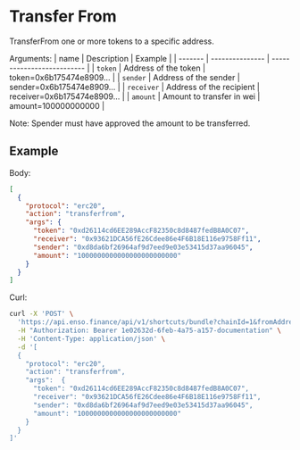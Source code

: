 # Transfer From

TransferFrom one or more tokens to a specific address.

Arguments:
| name | Description | Example |
| ------- | --------------- | -------------------------- |
| `token` | Address of the token | token=0x6b175474e8909... |
| `sender` | Address of the sender | sender=0x6b175474e8909... |
| `receiver` | Address of the recipient | receiver=0x6b175474e8909... |
| `amount` | Amount to transfer in wei | amount=100000000000 |

Note: Spender must have approved the amount to be transferred.

## Example

Body:

```json
[
  {
    "protocol": "erc20",
    "action": "transferfrom",
    "args": {
      "token": "0xd26114cd6EE289AccF82350c8d8487fedB8A0C07",
      "receiver": "0x93621DCA56fE26Cdee86e4F6B18E116e9758Ff11",
      "sender": "0xd8da6bf26964af9d7eed9e03e53415d37aa96045",
      "amount": "1000000000000000000000000"
    }
  }
]
```

Curl:

```bash copy
curl -X 'POST' \
  'https://api.enso.finance/api/v1/shortcuts/bundle?chainId=1&fromAddress=0xd8da6bf26964af9d7eed9e03e53415d37aa96045&routingStrategy=delegate' \
  -H "Authorization: Bearer 1e02632d-6feb-4a75-a157-documentation" \
  -H 'Content-Type: application/json' \
  -d '[
  {
    "protocol": "erc20",
    "action": "transferfrom",
    "args":  {
      "token": "0xd26114cd6EE289AccF82350c8d8487fedB8A0C07",
      "receiver": "0x93621DCA56fE26Cdee86e4F6B18E116e9758Ff11",
      "sender": "0xd8da6bf26964af9d7eed9e03e53415d37aa96045",
      "amount": "1000000000000000000000000"
    }
  }
]'
```
